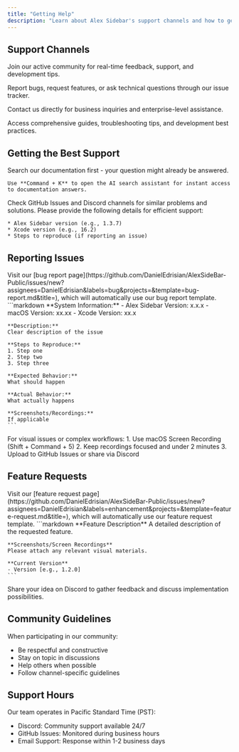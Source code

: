 ```yaml
---
title: "Getting Help"
description: "Learn about Alex Sidebar's support channels and how to get assistance"
---
```


## Support Channels

<CardGroup cols={2}>
  <Card 
    title="Discord Community" 
    icon="discord" 
    href="https://discord.gg/T5zxfReEnd"
    horizontal>
    Join our active community for real-time feedback, support, and development tips.
  </Card>

  <Card
    title="GitHub Issues"
    icon="github"
    href="https://github.com/DanielEdrisian/AlexSideBar-Public/issues"
    horizontal>
    Report bugs, request features, or ask technical questions through our issue tracker.
  </Card>

  <Card
    title="Email Support"
    icon="envelope"
    href="mailto:daniel@alexcodes.app"
    horizontal>
    Contact us directly for business inquiries and enterprise-level assistance.
  </Card>

  <Card 
    title="Documentation" 
    icon="book" 
    href="https://docs.alexsidebar.app"
    horizontal>
    Access comprehensive guides, troubleshooting tips, and development best practices.
  </Card>
</CardGroup>

## Getting the Best Support

<Steps>
  <Step title="Check Documentation">
    Search our documentation first - your question might already be answered.
    
    Use **Command + K** to open the AI search assistant for instant access to documentation answers.
  </Step>

  <Step title="Search Existing Issues">
    Check GitHub Issues and Discord channels for similar problems and solutions.
  </Step>

  <Step title="Gather Information">
    Please provide the following details for efficient support:
    
    * Alex Sidebar version (e.g., 1.3.7)
    * Xcode version (e.g., 16.2)
    * Steps to reproduce (if reporting an issue)
  </Step>
</Steps>

## Reporting Issues

<Steps>
  <Step title="Create a GitHub Issue">
    Visit our [bug report page](https://github.com/DanielEdrisian/AlexSideBar-Public/issues/new?assignees=DanielEdrisian&labels=bug&projects=&template=bug-report.md&title=), 
    which will automatically use our bug report template.
  </Step>

  <Step title="Include Essential Information">
    ```markdown
    **System Information:**
    - Alex Sidebar Version: x.x.x
    - macOS Version: xx.xx
    - Xcode Version: xx.x

    **Description:**
    Clear description of the issue

    **Steps to Reproduce:**
    1. Step one
    2. Step two
    3. Step three

    **Expected Behavior:**
    What should happen

    **Actual Behavior:**
    What actually happens

    **Screenshots/Recordings:**
    If applicable
    ```
  </Step>

  <Step title="Recording Issues">
    For visual issues or complex workflows:
    1. Use macOS Screen Recording (Shift + Command + 5)
    2. Keep recordings focused and under 2 minutes
    3. Upload to GitHub Issues or share via Discord
  </Step>
</Steps>

## Feature Requests

<Steps>
  <Step title="Create a Feature Request">
    Visit our [feature request page](https://github.com/DanielEdrisian/AlexSideBar-Public/issues/new?assignees=DanielEdrisian&labels=enhancement&projects=&template=feature-request.md&title=), 
    which will automatically use our feature request template.
  </Step>

  <Step title="Include Essential Information">
    ```markdown
    **Feature Description**
    A detailed description of the requested feature.

    **Screenshots/Screen Recordings**
    Please attach any relevant visual materials.

    **Current Version**
    - Version [e.g., 1.2.0]
    ```
  </Step>

  <Step title="Gather Community Support">
    Share your idea on Discord to gather feedback and discuss implementation possibilities.
  </Step>
</Steps>

## Community Guidelines

When participating in our community:

- Be respectful and constructive
- Stay on topic in discussions
- Help others when possible
- Follow channel-specific guidelines

## Support Hours

Our team operates in Pacific Standard Time (PST):

- Discord: Community support available 24/7
- GitHub Issues: Monitored during business hours
- Email Support: Response within 1-2 business days